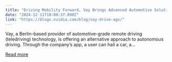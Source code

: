 ```yaml
---
title: "Driving Mobility Forward, Vay Brings Advanced Automotive Solutions to Roads With NVIDIA DRIVE AGX"
date: "2024-12-11T18:00:37.000Z"
link: "https://blogs.nvidia.com/blog/vay-drive-agx/"
---
```


Vay, a Berlin-based provider of automotive-grade remote driving (teledriving) technology, is offering an alternative approach to autonomous driving. Through the company’s app, a user can hail a car, a...

[Read more](https://blogs.nvidia.com/blog/vay-drive-agx/)
